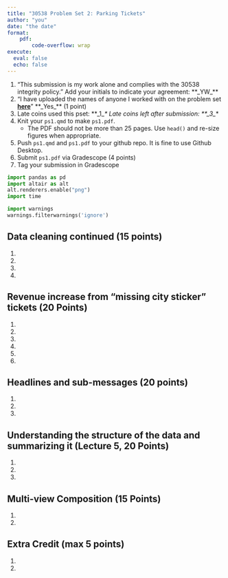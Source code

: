 ```yaml
---
title: "30538 Problem Set 2: Parking Tickets"
author: "you"
date: "the date"
format: 
    pdf: 
        code-overflow: wrap
execute:
  eval: false 
  echo: false
---
```


1. "This submission is my work alone and complies with the 30538 integrity
policy." Add your initials to indicate your agreement: \*\*\_YW\_\*\*
2. "I have uploaded the names of anyone I worked with on the problem set **[here](https://docs.google.com/forms/d/1-zzHx762odGlpVWtgdIC55vqF-j3gqdAp6Pno1rIGK0/edit)**"  \*\*\_Yes\_\*\* (1 point)
3. Late coins used this pset: \*\*\_1\_*\* Late coins left after submission: \*\*\_3\_*\*
4. Knit your `ps1.qmd` to make `ps1.pdf`. 
    * The PDF should not be more than 25 pages. Use `head()` and re-size figures when appropriate. 
5. Push  `ps1.qmd` and `ps1.pdf` to your github repo. It is fine to use Github Desktop.
6. Submit `ps1.pdf` via Gradescope (4 points) 
7. Tag your submission in Gradescope

```python
import pandas as pd
import altair as alt
alt.renderers.enable("png")
import time

import warnings 
warnings.filterwarnings('ignore')
```

## Data cleaning continued (15 points)

1.  
2.      
3.  
4. 

## Revenue increase from "missing city sticker" tickets (20 Points)

1.
2. 
3. 
4.
5.
6.

## Headlines and sub-messages (20 points)

1. 
2. 
3. 

## Understanding the structure of the data and summarizing it (Lecture 5, 20 Points)

1. 
2.
3.

## Multi-view Composition (15 Points)

1. 
2. 

## Extra Credit (max 5 points)

1. 
2. 
